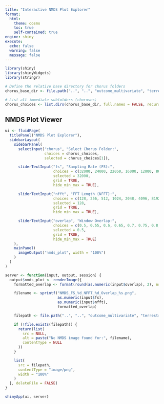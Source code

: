 ```yaml
---
title: "Interactive NMDS Plot Explorer"
format: 
  html:
    theme: cosmo
    toc: true
    self-contained: true
engine: shiny
execute:
  echo: false
  warning: false
  message: false
---
```


```r
library(shiny)
library(shinyWidgets)
library(stringr)

# Define the relative base directory for chorus folders
chorus_base_dir <- file.path("..", "..", "outcome_multivariate", "terrestrial")

# List all immediate subfolders (choruses)
chorus_choices <- list.dirs(chorus_base_dir, full.names = FALSE, recursive = FALSE)
```

## NMDS Plot Viewer

```r
ui <- fluidPage(
  titlePanel("NMDS Plot Explorer"),
  sidebarLayout(
    sidebarPanel(
      selectInput("chorus", "Select Chorus Folder:",
                  choices = chorus_choices,
                  selected = chorus_choices[1]),

      sliderTextInput("fs", "Sampling Rate (FS):",
                      choices = c(32000, 24000, 22050, 16000, 12000, 8000),
                      selected = 32000,
                      grid = TRUE,
                      hide_min_max = TRUE),

      sliderTextInput("nfft", "FFT Length (NFFT):",
                      choices = c(128, 256, 512, 1024, 2048, 4096, 8192, 16384),
                      selected = 128,
                      grid = TRUE,
                      hide_min_max = TRUE),

      sliderTextInput("overlap", "Window Overlap:",
                      choices = c(0.5, 0.55, 0.6, 0.65, 0.7, 0.75, 0.8, 0.85, 0.9),
                      selected = 0.5,
                      grid = TRUE,
                      hide_min_max = TRUE)
    ),
    mainPanel(
      imageOutput("nmds_plot", width = "100%")
    )
  )
)

server <- function(input, output, session) {
  output$nmds_plot <- renderImage({
    formatted_overlap <- format(round(as.numeric(input$overlap), 2), nsmall = 2)

    filename <- sprintf("NMDS_FS_%d_NFFT_%d_Overlap_%s.png",
                        as.numeric(input$fs),
                        as.numeric(input$nfft),
                        formatted_overlap)

    filepath <- file.path("..", "..", "outcome_multivariate", "terrestrial", input$chorus, filename)

    if (!file.exists(filepath)) {
      return(list(
        src = NULL,
        alt = paste("No NMDS image found for:", filename),
        contentType = NULL
      ))
    }

    list(
      src = filepath,
      contentType = "image/png",
      width = "100%"
    )
  }, deleteFile = FALSE)
}

shinyApp(ui, server)
```
